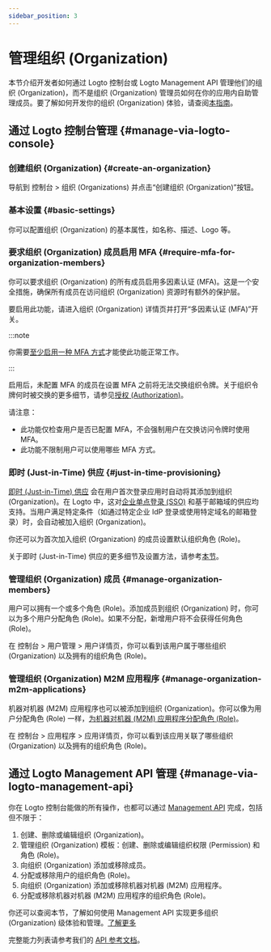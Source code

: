 ```yaml
---
sidebar_position: 3
---
```


# 管理组织 (Organization)

本节介绍开发者如何通过 Logto 控制台或 Logto Management API 管理他们的组织 (Organization)，而不是组织 (Organization) 管理员如何在你的应用内自助管理成员。要了解如何开发你的组织 (Organization) 体验，请查阅[本指南](/end-user-flows/organization-experience/organization-management)。

## 通过 Logto 控制台管理 \{#manage-via-logto-console}

### 创建组织 (Organization) \{#create-an-organization}

导航到 <CloudLink to="/organizations">控制台 > 组织 (Organizations)</CloudLink> 并点击“创建组织 (Organization)”按钮。

### 基本设置 \{#basic-settings}

你可以配置组织 (Organization) 的基本属性，如名称、描述、Logo 等。

### 要求组织 (Organization) 成员启用 MFA \{#require-mfa-for-organization-members}

你可以要求组织 (Organization) 的所有成员启用多因素认证 (MFA)。这是一个安全措施，确保所有成员在访问组织 (Organization) 资源时有额外的保护层。

要启用此功能，请进入组织 (Organization) 详情页并打开“多因素认证 (MFA)”开关。

:::note

你需要[至少启用一种 MFA 方式](/end-user-flows/mfa)才能使此功能正常工作。

:::

启用后，未配置 MFA 的成员在设置 MFA 之前将无法交换组织令牌。关于组织令牌何时被交换的更多细节，请参见[授权 (Authorization)](/authorization)。

请注意：

- 此功能仅检查用户是否已配置 MFA，不会强制用户在交换访问令牌时使用 MFA。
- 此功能不限制用户可以使用哪些 MFA 方式。

### 即时 (Just-in-Time) 供应 \{#just-in-time-provisioning}

[即时 (Just-in-Time) 供应](https://auth.wiki/jit-provisioning) 会在用户首次登录应用时自动将其添加到组织 (Organization)。在 Logto 中，这对[企业单点登录 (SSO)](/end-user-flows/enterprise-sso) 和基于邮箱域的供应均支持。当用户满足特定条件（如通过特定企业 IdP 登录或使用特定域名的邮箱登录）时，会自动被加入组织 (Organization)。

你还可以为首次加入组织 (Organization) 的成员设置默认组织角色 (Role)。

关于即时 (Just-in-Time) 供应的更多细节及设置方法，请参考[本节](/organizations/just-in-time-provisioning)。

### 管理组织 (Organization) 成员 \{#manage-organization-members}

用户可以拥有一个或多个角色 (Role)。添加成员到组织 (Organization) 时，你可以为多个用户分配角色 (Role)。如果不分配，新增用户将不会获得任何角色 (Role)。

在 <CloudLink to="/users">控制台 > 用户管理 > 用户详情页</CloudLink>，你可以看到该用户属于哪些组织 (Organization) 以及拥有的组织角色 (Role)。

### 管理组织 (Organization) M2M 应用程序 \{#manage-organization-m2m-applications}

机器对机器 (M2M) 应用程序也可以被添加到组织 (Organization)。你可以像为用户分配角色 (Role) 一样，[为机器对机器 (M2M) 应用程序分配角色 (Role)](/organizations/understand-how-organizations-work#organization-m2m-application)。

在 <CloudLink to="/applications">控制台 > 应用程序 > 应用详情页</CloudLink>，你可以看到该应用关联了哪些组织 (Organization) 以及拥有的组织角色 (Role)。

## 通过 Logto Management API 管理 \{#manage-via-logto-management-api}

你在 Logto 控制台能做的所有操作，也都可以通过 [Management API](/integrate-logto/interact-with-management-api) 完成，包括但不限于：

1. 创建、删除或编辑组织 (Organization)。
2. 管理组织 (Organization) 模板：创建、删除或编辑组织权限 (Permission) 和角色 (Role)。
3. 向组织 (Organization) 添加或移除成员。
4. 分配或移除用户的组织角色 (Role)。
5. 向组织 (Organization) 添加或移除机器对机器 (M2M) 应用程序。
6. 分配或移除机器对机器 (M2M) 应用程序的组织角色 (Role)。

你还可以查阅本节，了解如何使用 Management API 实现更多组织 (Organization) 级体验和管理。[了解更多](/end-user-flows/organization-experience)

完整能力列表请参考我们的 [API 参考文档](https://openapi.logto.io/group/endpoint-organizations)。
